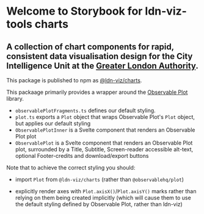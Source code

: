 
<Meta title="Charts/Introduction" />

# Welcome to Storybook for ldn-viz-tools charts

## A collection of chart components for rapid, consistent data visualisation design for the City Intelligence Unit at the [Greater London Authority](https://www.london.gov.uk).

This package is published to npm as [@ldn-viz/charts](https://www.npmjs.com/package/@ldn-viz/ui).

This packaage primarily provides a wrapper around the [Observable Plot](https://observablehq.com/plot/) library.

- `observablePlotFragments.ts` defines our default styling.
- `plot.ts` exports a `Plot` object that wraps Observable Plot's `Plot` object, but applies our default styling
- `ObservablePlotInner` is a Svelte component that renders an Observable Plot plot
- `ObservablePlot` is a Svelte component that renders an Observable Plot plot, surrounded by a Title, Subtitle, Screen-reader accessible alt-text, optional Footer-credits and download/export buttons

Note that to achieve the correct styling you should:

- import `Plot` from `@ldn-viz/charts` (rather than `@observablehq/plot`)

- explicitly render axes with `Plot.axisX()`/`Plot.axisY()` marks rather than relying on them being created implicitly (which will cause them to use the default styling defined by Observable Plot, rather than ldn-viz)
